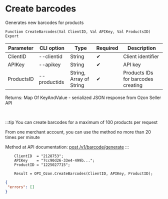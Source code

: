﻿---
sidebar_position: 2
---


# Create barcodes
 Generates new barcodes for products



`Function CreateBarcodes(Val ClientID, Val APIKey, Val ProductsID) Export`

  | Parameter | CLI option | Type | Required | Description |
  |-|-|-|-|-|
  | ClientID | --clientid | String | &#x2714; | Client identifier |
  | APIKey | --apikey | String | &#x2714; | API key |
  | ProductsID | --productids | String, Array of String | &#x2714; | Products IDs for barcodes creating |

  
  Returns:  Map Of KeyAndValue - serialized JSON response from Ozon Seller API

<br/>

:::tip
You can create barcodes for a maximum of 100 products per request

 From one merchant account, you can use the method no more than 20 times per minute

 Method at API documentation: [post /v1/barcode/generate](https://docs.ozon.ru/api/seller/#operation/generate-barcode)
:::
<br/>


```bsl title="Code example"
    ClientID  = "2128753";
    APIKey    = "7cc90d26-33e4-499b...";
    ProductID = "1225027715";

    Result = OPI_Ozon.CreateBarcodes(ClientID, APIKey, ProductID);
```
 



```json title="Result"
{
 "errors": []
}
```
